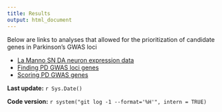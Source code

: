 ```yaml
---
title: Results
output: html_document
---
```


Below are links to analyses that allowed for the prioritization of candidate genes in Parkinson's GWAS loci

* [La Manno SN DA neuron expression data](la-manno_data_extract.html)
* [Finding PD GWAS loci genes](finding_PD-loci_genes.html)
* [Scoring PD GWAS genes](pd_gene_scoring.html)

**Last update:** `r Sys.Date()`

**Code version:** `r system("git log -1 --format='%H'", intern = TRUE)`
